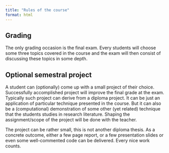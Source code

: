 ```yaml
---
title: "Rules of the course"
format: html
---
```


## Grading
The only grading occasion is the final exam. Every students will choose some three topics covered in the course and the exam will then consist of discussing these topics in some depth.


## Optional semestral project
A student can (optionally) come up with a small project of their choice. Successfully accomplished project will improve the final grade at the exam. Typically such project can derive from a diploma project. It can be just an application of particular technique presented in the course. But it can also be a (computational) demonstration of some other (yet related) technique that the students studies in research literature. Shaping the assignment/scope of the project will be done with the teacher. 

The project can be rather small, this is not another diploma thesis. As a concrete outcome, either a few page report, or a few presentation slides or even some well-commented code can be delivered. Every nice work counts.